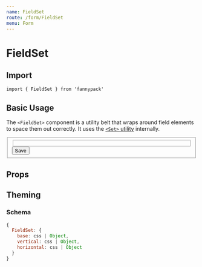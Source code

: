 ```yaml
---
name: FieldSet
route: /form/FieldSet
menu: Form
---
```



# FieldSet

## Import

`import { FieldSet } from 'fannypack'`

## Basic Usage

The `<FieldSet>` component is a utility belt that wraps around field elements to space them out correctly. It uses the [`<Set>` utility](/utils/set) internally.

<Playground>
  <FieldSet>
    <FieldSet isHorizontal>
      <InputField name="firstName" label="First name" />
      <InputField name="lastName" label="Last name" />
    </FieldSet>
    <InputField name="username" label="Username" />
    <InputField name="password" label="Password" type="password" />
    <Button>Save</Button>
  </FieldSet>
</Playground>

## Props

<PropsTable component={FieldSet} />

## Theming

### Schema

```jsx
{
  FieldSet: {
    base: css | Object,
    vertical: css | Object,
    horizontal: css | Object
  }
}
```
